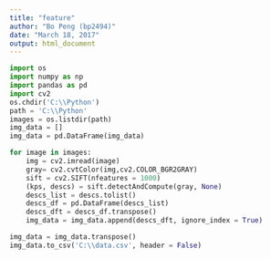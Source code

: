 ```yaml
---
title: "feature"
author: "Bo Peng (bp2494)"
date: "March 18, 2017"
output: html_document
---
```


```python
import os
import numpy as np
import pandas as pd
import cv2
os.chdir('C:\\Python')
path = 'C:\\Python'
images = os.listdir(path)
img_data = []
img_data = pd.DataFrame(img_data)

for image in images:
    img = cv2.imread(image)
    gray= cv2.cvtColor(img,cv2.COLOR_BGR2GRAY)
    sift = cv2.SIFT(nfeatures = 1000)
    (kps, descs) = sift.detectAndCompute(gray, None)
    descs_list = descs.tolist()
    descs_df = pd.DataFrame(descs_list)
    descs_dft = descs_df.transpose()
    img_data = img_data.append(descs_dft, ignore_index = True)

img_data = img_data.transpose()
img_data.to_csv('C:\\data.csv', header = False)
```

